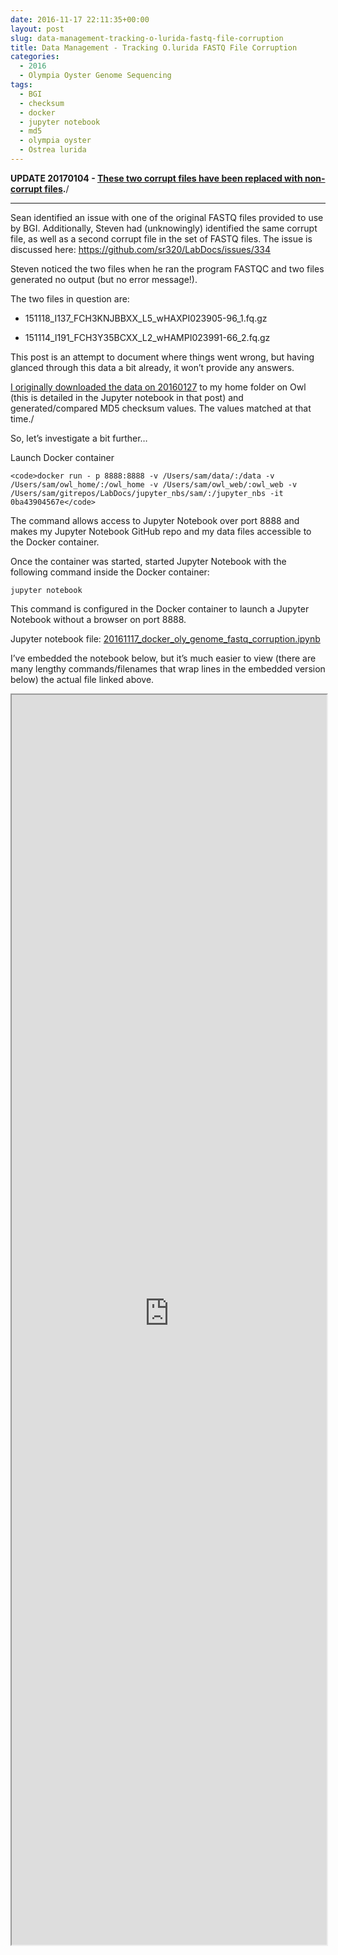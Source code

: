```yaml
---
date: 2016-11-17 22:11:35+00:00
layout: post
slug: data-management-tracking-o-lurida-fastq-file-corruption
title: Data Management - Tracking O.lurida FASTQ File Corruption
categories:
  - 2016
  - Olympia Oyster Genome Sequencing
tags:
  - BGI
  - checksum
  - docker
  - jupyter notebook
  - md5
  - olympia oyster
  - Ostrea lurida
---
```


**UPDATE 20170104 - [These two corrupt files have been replaced with non-corrupt files](https://robertslab.github.io/sams-notebook/posts/2017-01-04-data-management-replacement-of-corrupt-bgi-oly-genome-fastq-files/).**/



* * *





Sean identified an issue with one of the original FASTQ files provided to use by BGI. Additionally, Steven had (unknowingly) identified the same corrupt file, as well as a second corrupt file in the set of FASTQ files. The issue is discussed here: [https://github.com/sr320/LabDocs/issues/334](https://github.com/sr320/LabDocs/issues/334)

Steven noticed the two files when he ran the program FASTQC and two files generated no output (but no error message!).

The two files in question are:





  * 151118_I137_FCH3KNJBBXX_L5_wHAXPI023905-96_1.fq.gz


  * 151114_I191_FCH3Y35BCXX_L2_wHAMPI023991-66_2.fq.gz



This post is an attempt to document where things went wrong, but having glanced through this data a bit already, it won't provide any answers.

[I originally downloaded the data on 20160127](https://robertslab.github.io/sams-notebook/posts/2016-01-28-data-received-ostrea-lurida-genome-sequencing-files-from-bgi/) to my home folder on Owl (this is detailed in the Jupyter notebook in that post) and generated/compared MD5 checksum values. The values matched at that time./

So, let's investigate a bit further...

Launch Docker container


    
    <code>docker run - p 8888:8888 -v /Users/sam/data/:/data -v /Users/sam/owl_home/:/owl_home -v /Users/sam/owl_web/:owl_web -v /Users/sam/gitrepos/LabDocs/jupyter_nbs/sam/:/jupyter_nbs -it 0ba43904567e</code>



The command allows access to Jupyter Notebook over port 8888 and makes my Jupyter Notebook GitHub repo and my data files accessible to the Docker container.

Once the container was started, started Jupyter Notebook with the following command inside the Docker container:

`jupyter notebook`

This command is configured in the Docker container to launch a Jupyter Notebook without a browser on port 8888.

Jupyter notebook file: [20161117_docker_oly_genome_fastq_corruption.ipynb](https://github.com/sr320/LabDocs/blob/master/jupyter_nbs/sam/20161117_docker_oly_genome_fastq_corruption.ipynb)

I've embedded the notebook below, but it's much easier to view (there are many lengthy commands/filenames that wrap lines in the embedded version below) the actual file linked above.

<iframe src="https://render.githubusercontent.com/view/ipynb?commit=2f6c1b43d4dba60c7a4f3e6dd34d9e2d2eb1f85a&enc_url=68747470733a2f2f7261772e67697468756275736572636f6e74656e742e636f6d2f73723332302f4c6162446f63732f326636633162343364346462613630633761346633653664643334643965326432656231663835612f6a7570797465725f6e62732f73616d2f32303136313131375f646f636b65725f6f6c795f67656e6f6d655f66617374715f636f7272757074696f6e2e6970796e62&nwo=sr320%2FLabDocs&path=jupyter_nbs%2Fsam%2F20161117_docker_oly_genome_fastq_corruption.ipynb&repository_id=13746500#746552b3-d20c-491b-870f-542a2a412baf" width="100%" height="2000" scrolling="yes"></iframe>
